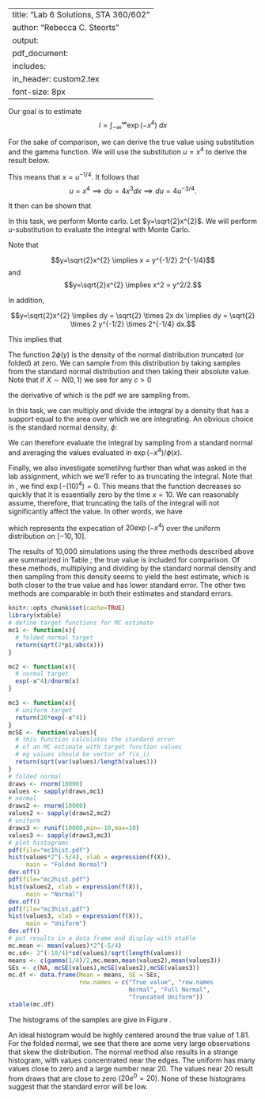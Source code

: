 
---
title: "Lab 6 Solutions, STA 360/602"
author: "Rebecca C. Steorts"
output: 
     pdf_document:
      includes: 
          in_header: custom2.tex
font-size: 8px
---

Our goal is to estimate 
$$ I = \int_{-\infty}^{\infty} \exp(-x^4) \; dx$$ 

\textbf{Actual Value (Task 1)}

For the sake of comparison, we can derive the true value using substitution and the gamma function.  We will use the substitution $u = x^4$ to derive the result below. 

This means that $x = u^{-1/4}.$ It follows that $$u = x^4 \implies du = 4 x^3 dx \implies du = 4 u^{-3/4}.$$

It then can be shown that
\begin{align*}
\int_{-\infty}^\infty \exp(-x^{-4})\,dx &= 2\int_0^\infty \exp(-x^{-4})\,dx \\
&= 2\int_0^\infty \frac{\exp(-u)}{4u^{3/4}} \, du \\
&= 2^{-1/2}\int_0^\infty u^{1/4-1}e^{-u}\,du \\
&= \frac{\Gamma(1/4)}{2} \\
&= 1.813.
\end{align*}


\textbf{Monte Carlo (Task 2)}

In this task, we perform Monte carlo. Let $y=\sqrt{2}x^{2}$.  We will perform $u$-substitution to evaluate the integral with Monte Carlo.

Note that 

$$y=\sqrt{2}x^{2} \implies  x = y^{-1/2} 2^{-1/4}$$
and $$y=\sqrt{2}x^{2} \implies  x^2 = y^2/2.$$

In addition, 

$$y=\sqrt{2}x^{2} \implies 
dy = \sqrt{2} \times 2x dx \implies 
dy = \sqrt{2} \times 2 y^{-1/2} \times 2^{-1/4} dx.$$

This implies that

\begin{align*}
I &= \int_{-\infty}^{\infty}\exp(-x^{4})\,dx \\
&=2^{-1/2} \int_{0}^{\infty}\frac{2^{1/4}\exp(-y^{2}/2)}{\sqrt{y}}\,dy \\
&=2^{-1/4} \int_{0}^{\infty}\frac{\sqrt{2\pi}\exp(-y^{2}/2)}{\sqrt{2\pi}\sqrt{y}}\,dy \\
&=2^{-1/4} \int_{0}^{\infty}\sqrt{\frac{2\pi}{y}}\phi(y)\,dy\\
&= 2^{-5/4} \int_0^\infty\sqrt{\frac{2\pi}{y}}2\phi(y)\,dy.
\end{align*}

The function $2\phi(y)$ is the density of the normal distribution truncated (or folded) at zero.  We can sample from this distribution by taking samples from the standard normal distribution and then taking their absolute value.  Note that if $X \sim N(0,1)$ we see for any $c > 0$

\begin{align*}
P(|X| < c) &= P(-c < X < c) \\
&= 2(\Phi(c) - 1/2) \\
&= 2\Phi(c) - 1,
\end{align*}

the derivative of which is the pdf we are sampling from. 

\textbf{Normal Density (Task 3)}

In this task, we can multiply and divide the integral by a density that has a support equal to the area over which we are integrating.  An obvious choice is the standard normal density, $\phi$:

\begin{align*}
\int_{-\infty}^\infty \exp(-x^4)\,dx &= \int_{-\infty}^\infty \frac{\exp(-x^4)}{\phi(x)}\phi(x)\,dx.
\end{align*}

We can therefore evaluate the integral by sampling from a standard normal and averaging the values evaluated in $\exp(-x^4)/\phi(x)$. 

\textbf{Truncating the Integral (Going Beyond the Lab Tasks)}

Finally, we also investigate sometihng further than what was asked in the lab assignment, which we we'll refer to as truncating the integral. Note that in \texttt{R}, we find $\exp(-(10)^4)=0$.  This means that the function decreases so quickly that it is essentially zero by the time $x=10$.  We can reasonably assume, therefore, that truncating the tails of the integral will not significantly affect the value.  In other words, we have

\begin{align*}
\int_{-\infty}^\infty \exp(-x^4)\,dx \approx \int_{-10}^{10}\exp(-x^4)\,dx \\
&= \int_{-10}^{10} \frac{20\exp(-x^4)}{20}\,dx,
\end{align*}

which represents the expecation of $20\exp(-x^4)$ over the uniform distribution on $[-10,10]$.  

\textbf{Comparison of Methods}
The results of 10,000 simulations using the three methods described above are summarized in Table \ref{ex1table}; the true value is included for comparison.  Of these methods, multiplying and dividing by the standard normal density and then sampling from this density seems to yield the best estimate, which is both closer to the true value and has lower standard error.  The other two methods are comparable in both their estimates and standard errors.  
\begin{table}[ht]
\centering
\begin{tabular}{rrr}
  \hline
 & Mean & SE \\ 
  \hline
True value & 1.81 &  \\ 
  Truncated Normal & 1.79 & 0.06 \\ 
  Full Normal & 1.81 & 0.01 \\ 
  Truncated Uniform & 1.78 & 0.05 \\ 
   \hline
\end{tabular}
\caption{\label{ex1table} Comparison of the Monte Carlo estimate for the value of the integral using various methods with 10,000 draws for each method.}
\end{table}


```r
knitr::opts_chunk$set(cache=TRUE)
library(xtable)
# define target functions for MC estimate
mc1 <- function(x){
  # folded normal target
  return(sqrt(2*pi/abs(x)))
}

mc2 <- function(x){
  # normal target
  exp(-x^4)/dnorm(x)
}

mc3 <- function(x){
  # uniform target
  return(20*exp(-x^4))
}
mcSE <- function(values){
  # this function calculates the standard error
  # of an MC estimate with target function values
  # eg values should be vector of f(x_i)
  return(sqrt(var(values)/length(values)))
}
# folded normal
draws <- rnorm(10000)
values <- sapply(draws,mc1)
# normal
draws2 <- rnorm(10000)
values2 <- sapply(draws2,mc2)
# uniform
draws3 <- runif(10000,min=-10,max=10)
values3 <- sapply(draws3,mc3)
# plot histograms
pdf(file="mc1hist.pdf")
hist(values*2^(-5/4), xlab = expression(f(X)),
     main = "Folded Normal")
dev.off()
pdf(file="mc2hist.pdf")
hist(values2, xlab = expression(f(X)),
     main = "Normal")
dev.off()
pdf(file="mc3hist.pdf")
hist(values3, xlab = expression(f(X)),
     main = "Uniform")
dev.off()
# put results in a data frame and display with xtable
mc.mean <- mean(values)*2^(-5/4)
mc.sd<- 2^(-10/4)*sd(values)/sqrt(length(values))
means <- c(gamma(1/4)/2,mc.mean,mean(values2),mean(values3))
SEs <- c(NA, mcSE(values),mcSE(values2),mcSE(values3))
mc.df <- data.frame(Mean = means, SE = SEs, 
                    row.names = c("True value", "row.names
                                  Normal", "Full Normal",  
                                  "Truncated Uniform"))
xtable(mc.df)
```

The histograms of the samples are give in Figure \ref{ex1hist}.
\begin{figure}[!ht]
\centering
\includegraphics[width = .3\textwidth]{mc1hist.pdf}
\includegraphics[width = .3\textwidth]{mc2hist.pdf}
\includegraphics[width = .3\textwidth]{mc3hist.pdf}
\caption{\label{ex1hist} Histograms for the various Monte Carlo simulations.}
\end{figure}
An ideal histogram would be highly centered around the true value of 1.81.  For the folded normal, we see that there are some very large observations that skew the distribution.  The normal method also results in a strange histogram, with values concentrated near the edges.  The uniform has many values close to zero and a large number near 20.  The values near 20 result from draws that are close to zero ($20e^0=20$).  None of these histograms suggest that the standard error will be low.  

